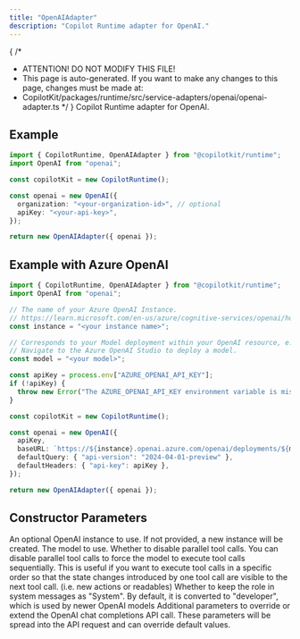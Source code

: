 ```yaml
---
title: "OpenAIAdapter"
description: "Copilot Runtime adapter for OpenAI."
---
```


{
 /*
  * ATTENTION! DO NOT MODIFY THIS FILE!
  * This page is auto-generated. If you want to make any changes to this page, changes must be made at:
  * CopilotKit/packages/runtime/src/service-adapters/openai/openai-adapter.ts
  */
}
Copilot Runtime adapter for OpenAI.

## Example

```ts
import { CopilotRuntime, OpenAIAdapter } from "@copilotkit/runtime";
import OpenAI from "openai";

const copilotKit = new CopilotRuntime();

const openai = new OpenAI({
  organization: "<your-organization-id>", // optional
  apiKey: "<your-api-key>",
});

return new OpenAIAdapter({ openai });
```

## Example with Azure OpenAI

```ts
import { CopilotRuntime, OpenAIAdapter } from "@copilotkit/runtime";
import OpenAI from "openai";

// The name of your Azure OpenAI Instance.
// https://learn.microsoft.com/en-us/azure/cognitive-services/openai/how-to/create-resource?pivots=web-portal#create-a-resource
const instance = "<your instance name>";

// Corresponds to your Model deployment within your OpenAI resource, e.g. my-gpt35-16k-deployment
// Navigate to the Azure OpenAI Studio to deploy a model.
const model = "<your model>";

const apiKey = process.env["AZURE_OPENAI_API_KEY"];
if (!apiKey) {
  throw new Error("The AZURE_OPENAI_API_KEY environment variable is missing or empty.");
}

const copilotKit = new CopilotRuntime();

const openai = new OpenAI({
  apiKey,
  baseURL: `https://${instance}.openai.azure.com/openai/deployments/${model}`,
  defaultQuery: { "api-version": "2024-04-01-preview" },
  defaultHeaders: { "api-key": apiKey },
});

return new OpenAIAdapter({ openai });
```

## Constructor Parameters

<PropertyReference name="openai" type="OpenAI"  >
An optional OpenAI instance to use.  If not provided, a new instance will be
  created.
</PropertyReference>

<PropertyReference name="model" type="string"  >
The model to use.
</PropertyReference>

<PropertyReference name="disableParallelToolCalls" type="boolean"  default="false">
Whether to disable parallel tool calls.
  You can disable parallel tool calls to force the model to execute tool calls sequentially.
  This is useful if you want to execute tool calls in a specific order so that the state changes
  introduced by one tool call are visible to the next tool call. (i.e. new actions or readables)
</PropertyReference>

<PropertyReference name="keepSystemRole" type="boolean"  default="false">
Whether to keep the role in system messages as "System".
  By default, it is converted to "developer", which is used by newer OpenAI models
</PropertyReference>

<PropertyReference name="overrideOpenAIParam" type="Record<string, any>">
Additional parameters to override or extend the OpenAI chat completions API call.
  These parameters will be spread into the API request and can override default values.
</PropertyReference>

